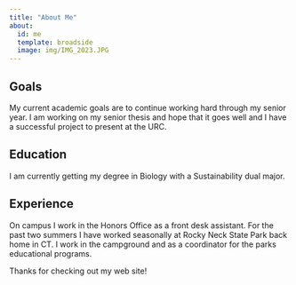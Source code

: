 ```yaml
---
title: "About Me"
about:
  id: me
  template: broadside
  image: img/IMG_2023.JPG
---
```


:::{#me}

## Goals
My current academic goals are to continue working hard through my senior year. I am working on my senior thesis and hope that it goes well and I have a successful project to present at the URC.

## Education
I am currently getting my degree in Biology with a Sustainability dual major. 

## Experience
On campus I work in the Honors Office as a front desk assistant. For the past two summers I have worked seasonally at Rocky Neck State Park back home in CT. I work in the campground and as a coordinator for the parks educational programs.
:::

Thanks for checking out my web site!
